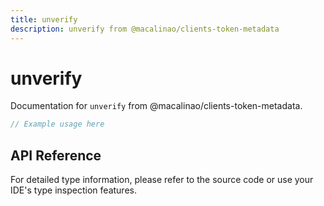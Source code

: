 ```yaml
---
title: unverify
description: unverify from @macalinao/clients-token-metadata
---
```


# unverify

Documentation for `unverify` from @macalinao/clients-token-metadata.

```typescript
// Example usage here
```

## API Reference

For detailed type information, please refer to the source code or use your IDE's type inspection features.

